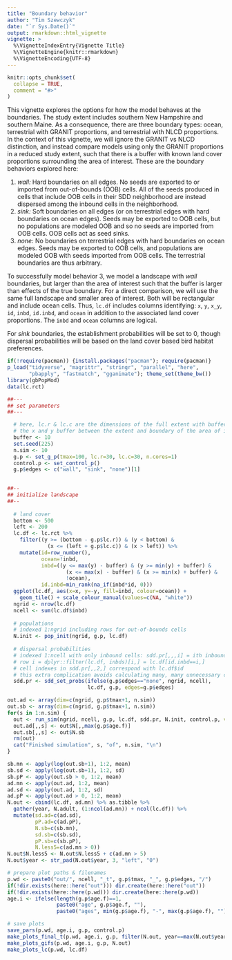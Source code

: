 ```yaml
---
title: "Boundary behavior"
author: "Tim Szewczyk"
date: "`r Sys.Date()`"
output: rmarkdown::html_vignette
vignette: >
  %\VignetteIndexEntry{Vignette Title}
  %\VignetteEngine{knitr::rmarkdown}
  %\VignetteEncoding{UTF-8}
---
```


```r
knitr::opts_chunk$set(
  collapse = TRUE,
  comment = "#>"
)
```


This vignette explores the options for how the model behaves at the boundaries. The study extent includes southern New Hampshire and southern Maine. As a consequence, there are three boundary types: ocean, terrestrial with GRANIT proportions, and terrestrial with NLCD proportions. In the context of this vignette, we will ignore the GRANIT vs NLCD distinction, and instead compare models using only the GRANIT proportions in a reduced study extent, such that there is a buffer with known land cover proportions surrounding the area of interest. These are the boundary behaviors explored here:  
  
1. *wall:* Hard boundaries on all edges. No seeds are exported to or imported from out-of-bounds (OOB) cells. All of the seeds produced in cells that include OOB cells in their SDD neighborhood are instead dispersed among the inbound cells in the neighborhood.  
2. *sink:* Soft boundaries on all edges (or on terrestrial edges with hard boundaries on ocean edges). Seeds may be exported to OOB cells, but no populations are modeled OOB and so no seeds are imported from OOB cells. OOB cells act as seed sinks.  
3. *none:* No boundaries on terrestrial edges with hard boundaries on ocean edges. Seeds may be exported to OOB cells, and populations are modeled OOB with seeds imported from OOB cells. The terrestrial boundaries are thus arbitrary.  
  
To successfully model behavior 3, we model a landscape with *wall* boundaries, but larger than the area of interest such that the buffer is larger than effects of the true boundary. For a direct comparison, we will use the same full landscape and smaller area of interest. Both will be rectangular and include ocean cells. Thus, `lc.df` includes columns identifying: `x`, `y`, `x_y`, `id`, `inbd`, `id.inbd`, and `ocean` in addition to the associated land cover proportions. The `inbd` and `ocean` columns are logical.  

For *sink* boundaries, the establishment probabilities will be set to 0, though dispersal probabilities will be based on the land cover based bird habitat preferences.

```r
if(!require(pacman)) {install.packages("pacman"); require(pacman)}
p_load("tidyverse", "magrittr", "stringr", "parallel", "here", 
       "pbapply", "fastmatch", "gganimate"); theme_set(theme_bw())
library(gbPopMod)
data(lc.rct)
```


```r
##---
## set parameters
##---

  # here, lc.r & lc.c are the dimensions of the full extent with buffer setting
  # the x and y buffer between the extent and boundary of the area of interest
  buffer <- 10
  set.seed(225)
  n.sim <- 10
  g.p <- set_g_p(tmax=100, lc.r=30, lc.c=30, n.cores=1)
  control.p <- set_control_p()
  g.p$edges <- c("wall", "sink", "none")[1]
  

##--
## initialize landscape
##--
  
  # land cover
  bottom <- 500
  left <- 200
  lc.df <- lc.rct %>% 
    filter((y >= (bottom - g.p$lc.r)) & (y < bottom) &
             (x <= (left + g.p$lc.c)) & (x > left)) %>%
    mutate(id=row_number(),
           ocean=!inbd,
           inbd=((y <= max(y) - buffer) & (y >= min(y) + buffer) &
                   (x <= max(x) - buffer) & (x >= min(x) + buffer) &
                   !ocean),
           id.inbd=min_rank(na_if(inbd*id, 0)))
  ggplot(lc.df, aes(x=x, y=-y, fill=inbd, colour=ocean)) + 
    geom_tile() + scale_colour_manual(values=c(NA, "white"))
  ngrid <- nrow(lc.df)
  ncell <- sum(lc.df$inbd)
  
  # populations
  # indexed 1:ngrid including rows for out-of-bounds cells
  N.init <- pop_init(ngrid, g.p, lc.df)
  
  # dispersal probabilities
  # indexed 1:ncell with only inbound cells: sdd.pr[,,,i] = ith inbound cell
  # row i = dplyr::filter(lc.df, inbds)[i,] = lc.df[id.inbd==i,]
  # cell indexes in sdd.pr[,,2,] correspond with lc.df$id
  # this extra complication avoids calculating many, many unnecessary cells
  sdd.pr <- sdd_set_probs(ifelse(g.p$edges=="none", ngrid, ncell), 
                          lc.df, g.p, edges=g.p$edges)
```

```r
out.ad <- array(dim=c(ngrid, g.p$tmax+1, n.sim))
out.sb <- array(dim=c(ngrid, g.p$tmax+1, n.sim))
for(s in 1:n.sim) {
  out <- run_sim(ngrid, ncell, g.p, lc.df, sdd.pr, N.init, control.p, verbose=F)
  out.ad[,,s] <- out$N[,,max(g.p$age.f)]
  out.sb[,,s] <- out$N.sb
  rm(out)
  cat("Finished simulation", s, "of", n.sim, "\n")
}
```


```r
sb.mn <- apply(log(out.sb+1), 1:2, mean)
sb.sd <- apply(log(out.sb+1), 1:2, sd)
sb.pP <- apply(out.sb > 0, 1:2, mean)
ad.mn <- apply(out.ad, 1:2, mean)
ad.sd <- apply(out.ad, 1:2, sd)
ad.pP <- apply(out.ad > 0, 1:2, mean)
N.out <- cbind(lc.df, ad.mn) %>% as.tibble %>%
  gather(year, N.adult, (1:ncol(ad.mn)) + ncol(lc.df)) %>%
  mutate(sd.ad=c(ad.sd),
         pP.ad=c(ad.pP),
         N.sb=c(sb.mn),
         sd.sb=c(sb.sd),
         pP.sb=c(sb.pP),
         N.less5=c(ad.mn > 0))
N.out$N.less5 <- N.out$N.less5 + c(ad.mn > 5)
N.out$year <- str_pad(N.out$year, 3, "left", "0")

# prepare plot paths & filenames
p.wd <- paste0("out/", ncell, "_t", g.p$tmax, "_", g.p$edges, "/")
if(!dir.exists(here::here("out"))) dir.create(here::here("out"))
if(!dir.exists(here::here(p.wd))) dir.create(here::here(p.wd))
age.i <- ifelse(length(g.p$age.f)==1, 
                paste0("age", g.p$age.f, ""),
                paste0("ages", min(g.p$age.f), "-", max(g.p$age.f), ""))

# save plots
save_pars(p.wd, age.i, g.p, control.p)
make_plots_final_t(p.wd, age.i, g.p, filter(N.out, year==max(N.out$year)))
make_plots_gifs(p.wd, age.i, g.p, N.out)
make_plots_lc(p.wd, lc.df)
```




